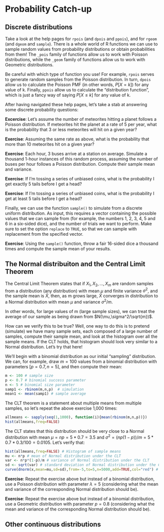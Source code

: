 # Probability Catch-up

## Discrete distributions


Take a look at the help pages for `rpois` (and `dpois` and `ppois`), and for `rgeom` (and `dgeom` and `sample`). There is a whole world of R functions we can use to sample random values from probability distributions or obtain probabilities from them!  The `_pois` family of functions allow us to work with Poisson distributions, while the `_geom` family of functions allow us to work with Geometric distributions.

Be careful with which type of function you use! For example, `rpois` serves to generate random samples from the Poisson distribution. In turn, `dpois` allow us to calculate the Poisson PMF (in other words, $P[X=k]$) for any value of k. Finally, `ppois` allow us to calculate the "distribution function", which is just a fancy way of saying $P[X \leq k]$ for any value of k.

After having navigated these help pages, let's take a stab at answering some discrete probability questions:

**Excercise**: Let's assume the number of meteorites hitting a planet follows a Poisson distribution. If meteorites hit the planet at a rate of 5 per year, what is the probability that 3 or less meteorites will hit on a given year?

<!--
```r

```
```r
lambda <- 5
ppois(3, lambda) # ppois gives P[X less than or equal to k]
```
-->

**Exercise**: Assuming the same rate as above, what is the probability that more than 10 meteorites hit on a given year?

<!--
```r

```
```r
lambda <- 5
1 - ppois(10, lambda)
```
-->

**Exercise**: Each hour, 3 buses arrive at a station on average. Simulate a thousand 1-hour instances of this random process, assuming the number of buses per hour follows a Poisson distribution. Compute their sample mean and variance.

<!--
```r

```
```r
lambda <- 3
randvec <- rpois(1000,lambda) # We use rpois to generate random Poisson samples
mean(randvec)
var(randvec)
```
-->

**Exercise**: If I'm tossing a series of unbiased coins, what is the probability I get exactly 5 tails before I get a head?

<!--
```r

```
```r
prob <- 0.5
dgeom(5,prob) # P[ exactly 5 tails before a head]
```
-->

**Exercise**: If I'm tossing a series of unbiased coins, what is the probability I get at least 5 tails before I get a head?

<!--
```r

```
```r
prob <- 0.5
# Probability of at least 5 tails before a head is equal 1 minus the probability of 4 or less tails before a head.
1 - pgeom(4,prob)
```
-->

Finally, we can use the function `sample()` to simulate from a discrete uniform distribution. As input, this requires a vector containing the possible values that we can sample from (for example, the numbers 1, 2, 3, 4, 5 and 6 in a six-sided dice), and the number of trials we want to perform. Make sure to set the option `replace` to `TRUE`, so that we can sample with replacement from the specified vector.

**Exercise**: Using the `sample()` function, throw a fair 16-sided dice a thousand times and compute the sample mean of your results.

<!--
```r

```
```r
possiblevalues <- seq(1,16)
ntrials <- 1000
results <- sample(possiblevalues,ntrials,replace=TRUE)
mean(results)
```
-->


## The Normal distribuiton and the Central Limit Theorem


The Central Limit Theorem states that if $X_1, X_2, ..., X_m$ are random samples from a distribution (any distribution) with mean $\mu$ and finite variance $\sigma^2$, and the sample mean is $\bar{X}$, then, as m grows large, $\bar{X}$ converges in distribution to a Normal distribution with mean $\mu$ and variance $\sigma^2 /m$.

In other words, for large values of m (large sample sizes), we can treat the average of our sample as being drawn from $N(\mu,\sigma^2/\sqrt{m})$.

How can we verify this to be true? Well, one way to do this is to pretend (simulate) we have many sample sets, each composed of a large number of samples, compute their sample mean, and look at the histogram over all the sample means. If the CLT holds, that histogram should look very similar to a Normal distribution. Let's try that here!

We'll begin with a binomial distribution as our initial "sampling" distribution. We can, for example, draw $m=100$ values from a binomial distribution with parameters $[p=0.7,n=5]$, and then compute their mean:

```r
m <- 100 # sample size
p <- 0.7 # binomial success parameter
n <- 5 # binomial size parameter
samp1 <- rbinom(m,n,p)  # simulation
mean1 <- mean(samp1) # sample average
```

The CLT theorem is a statement about multiple means from multiple samples, so let's repeat the above exercise 1,000 times:

```r
allmeans <- sapply(seq(1,1000), function(i){mean(rbinom(m,n,p))})
hist(allmeans,freq=FALSE)
```

The CLT states that this distribution should be very close to a Normal distribution with mean $\mu = np = 5*0.7 = 3.5$ and $\sigma^2 = (np(1-p))/m = 5*0.7*0.3/100 = 0.0105$. Let's verify that:

```r
hist(allmeans,freq=FALSE) # Histogram of sample means
mu <- n*p # mean of Normal distribution under the CLT
var <- n*p*(1-p)/m # variance of Normal distribution under the CLT
sd <- sqrt(var) # standard deviation of Normal distribution under the CLT
curve(dnorm(x,mean=mu,sd=sd),from=-5,to=5,n=5000,add=TRUE,col="red") # Normal distribution
```

**Exercise**: Repeat the exercise above but instead of a binomial 
distribution, use a Poisson distribution with parameter $\lambda=5$ (considering what the mean and variance of the corresponding Normal distribution should be).

**Exercise**: Repeat the exercise above but instead of a binomial distribution, use a Geometric distribution with parameter $p=0.8$ (considering what the mean and variance of the corresponding Normal distribution should be).


## Other continuous distributions


<!-- 


Limit of binomial

## The geometric distribution


## The exponential distribution

Limit of geometric

## Competing exponentials

## Time to first event

## Convolution

## Combining distributions

Number of events until an outcome

-->
